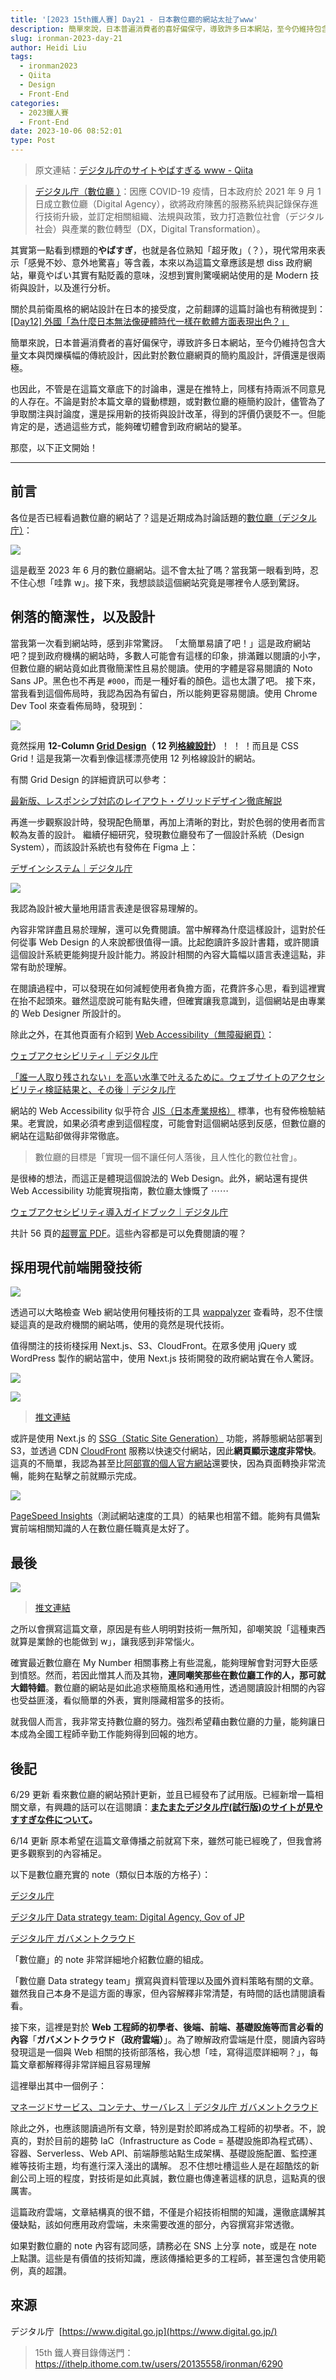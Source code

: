 ```yaml
---
title: '[2023 15th鐵人賽] Day21 - 日本數位廳的網站太扯了www'
description: 簡單來說，日本普遍消費者的喜好偏保守，導致許多日本網站，至今仍維持包含大量文本與閃爍橫幅的傳統設計，因此對於數位廳網頁的簡約風設計，評價還是很兩極。
slug: ironman-2023-day-21
author: Heidi Liu
tags:
  - ironman2023
  - Qiita
  - Design
  - Front-End
categories:
  - 2023鐵人賽
  - Front-End
date: 2023-10-06 08:52:01
type: Post
---
```


> 原文連結：[デジタル庁のサイトやばすぎる www - Qiita](https://qiita.com/mu_tomoya/items/f78f1fad3a8b57ac7dc3)

> [デジタル庁（數位廳 ）](https://zh.wikipedia.org/zh-tw/%E6%95%B8%E4%BD%8D%E5%BB%B3)：因應 COVID-19 疫情，日本政府於 2021 年 9 月 1 日成立數位廳（Digital Agency），欲將政府陳舊的服務系統與記錄保存進行技術升級，並訂定相關組織、法規與政策，致力打造數位社會（デジタル社会）與產業的數位轉型（DX，Digital Transformation）。

其實第一點看到標題的**やばすぎ**，也就是各位熟知「超牙敗」（？），現代常用來表示「感覺不妙、意外地驚喜」等含義，本來以為這篇文章應該是想 diss 政府網站，畢竟やばい其實有點貶義的意味，沒想到實則驚嘆網站使用的是 Modern 技術與設計，以及進行分析。

關於具前衛風格的網站設計在日本的接受度，之前翻譯的這篇討論也有稍微提到：[[Day12] 外國「為什麼日本無法像硬體時代一樣在軟體方面表現出色？」](https://heidiliu2020.github.io/ironman-2023-day-12/)

簡單來說，日本普遍消費者的喜好偏保守，導致許多日本網站，至今仍維持包含大量文本與閃爍橫幅的傳統設計，因此對於數位廳網頁的簡約風設計，評價還是很兩極。

也因此，不管是在這篇文章底下的討論串，還是在推特上，同樣有持兩派不同意見的人存在。不論是對於本篇文章的聳動標題，或對數位廳的極簡約設計，儘管為了爭取關注與討論度，還是採用新的技術與設計改革，得到的評價仍褒貶不一。但能肯定的是，透過這些方式，能夠確切體會到政府網站的變革。

那麼，以下正文開始！

---

## 前言

各位是否已經看過數位廳的網站了？這是近期成為討論話題的[數位廳（デジタル庁）](https://www.digital.go.jp/)：

![](https://hackmd.io/_uploads/Bybv2B9ea.png)

這是截至 2023 年 6 月的數位廳網站。這不會太扯了嗎？當我第一眼看到時，忍不住心想「哇靠 w」。接下來，我想談談這個網站究竟是哪裡令人感到驚訝。

## 俐落的簡潔性，以及設計

當我第一次看到網站時，感到非常驚訝。 「太簡單易讀了吧！」這是政府網站吧？提到政府機構的網站時，多數人可能會有這樣的印象，排滿難以閱讀的小字，但數位廳的網站竟如此貫徹簡潔性且易於閱讀。使用的字體是容易閱讀的 Noto Sans JP。黑色也不再是 `#000`，而是一種好看的顏色。這也太讚了吧。
接下來，當我看到這個佈局時，我認為因為有留白，所以能夠更容易閱讀。使用 Chrome Dev Tool 來查看佈局時，發現到：

![](https://hackmd.io/_uploads/SJGs6Sqe6.png)

竟然採用 **12-Column [Grid Design](https://developer.mozilla.org/zh-TW/docs/Web/CSS/CSS_grid_layout/Basic_concepts_of_grid_layout)（ 12 列[格線設計](https://developer.mozilla.org/zh-TW/docs/Web/CSS/CSS_grid_layout/Basic_concepts_of_grid_layout)）**！ ！ ！而且是 CSS Grid！這是我第一次看到像這樣漂亮使用 12 列格線設計的網站。

有關 Grid Design 的詳細資訊可以參考：

[最新版、レスポンシブ対応のレイアウト・グリッドデザイン徹底解説](https://coliss.com/articles/build-websites/operation/work/responsive-grid-design-ultimate-guide.html)

再進一步觀察設計時，發現配色簡單，再加上清晰的對比，對於色弱的使用者而言較為友善的設計。
繼續仔細研究，發現數位廳發布了一個設計系統（Design System），而該設計系統也有發佈在 Figma 上：

[デザインシステム｜デジタル庁](https://www.digital.go.jp/policies/servicedesign/designsystem/)

![](https://hackmd.io/_uploads/r1SlRScgp.png)

我認為設計被大量地用語言表達是很容易理解的。

內容非常詳盡且易於理解，還可以免費閱讀。當中解釋為什麼這樣設計，這對於任何從事 Web Design 的人來說都很值得一讀。比起飽讀許多設計書籍，或許閱讀這個設計系統更能夠提升設計能力。將設計相關的內容大篇幅以語言表達這點，非常有助於理解。

在閱讀過程中，可以發現在如何減輕使用者負擔方面，花費許多心思，看到這裡實在抬不起頭來。雖然這麼說可能有點失禮，但確實讓我意識到，這個網站是由專業的 Web Designer 所設計的。

除此之外，在其他頁面有介紹到 [Web Accessibility（無障礙網頁）](https://developer.mozilla.org/zh-TW/docs/Web/Accessibility)：

[ウェブアクセシビリティ｜デジタル庁](https://www.digital.go.jp/accessibility-statement/)

[「誰一人取り残されない」を高い水準で叶えるために。ウェブサイトのアクセシビリティ検証結果と、その後｜デジタル庁](https://digital-gov.note.jp/n/nb2da6ba21829)

網站的 Web Accessibility 似乎符合 [JIS（日本產業規格）](https://zh.wikipedia.org/zh-tw/%E6%97%A5%E6%9C%AC%E7%94%A2%E6%A5%AD%E8%A6%8F%E6%A0%BC) 標準，也有發佈檢驗結果。老實說，如果必須考慮到這個程度，可能會對這個網站感到反感，但數位廳的網站在這點卻做得非常徹底。

> 數位廳的目標是「實現一個不讓任何人落後，且人性化的數位社會」。

是很棒的想法，而這正是體現這個說法的 Web Design。此外，網站還有提供 Web Accessibility 功能實現指南，數位廳太慷慨了 ⋯⋯

[ウェブアクセシビリティ導入ガイドブック｜デジタル庁](https://www.digital.go.jp/resources/introduction-to-web-accessibility-guidebook/)

共計 56 頁的[超豐富 PDF](https://www.digital.go.jp/assets/contents/node/basic_page/field_ref_resources/08ed88e1-d622-43cb-900b-84957ab87826/590253d4/20230124_introduction_to_weba11y.pdf)。這些內容都是可以免費閱讀的喔？

## 採用現代前端開發技術

![](https://hackmd.io/_uploads/r1jTavhep.png)

透過可以大略檢查 Web 網站使用何種技術的工具 [wappalyzer](https://chrome.google.com/webstore/detail/wappalyzer-technology-pro/gppongmhjkpfnbhagpmjfkannfbllamg) 查看時，忍不住懷疑這真的是政府機關的網站嗎，使用的竟然是現代技術。

值得關注的技術棧採用 Next.js、S3、CloudFront。在眾多使用 jQuery 或 WordPress 製作的網站當中，使用 Next.js 技術開發的政府網站實在令人驚訝。

![](https://hackmd.io/_uploads/BJpqAw2gT.png)

![](https://hackmd.io/_uploads/rkz2Av2e6.png)

> [推文連結](https://twitter.com/chibicode/status/1629307668568633344)

或許是使用 Next.js 的 [SSG（Static Site Generation）](https://nextjs.org/docs/pages/building-your-application/rendering/static-site-generation) 功能，將靜態網站部署到 S3，並透過 CDN [CloudFront](https://aws.amazon.com/tw/cloudfront/) 服務以快速交付網站，因此**網頁顯示速度非常快**。這真的不簡單，我認為甚至比[阿部寬的個人官方網站](https://news.gamme.com.tw/1693973)還要快，因為頁面轉換非常流暢，能夠在點擊之前就顯示完成。

![](https://hackmd.io/_uploads/ryzA0B9eT.png)

[PageSpeed Insights](https://pagespeed.web.dev/)（測試網站速度的工具）的結果也相當不錯。能夠有具備紮實前端相關知識的人在數位廳任職真是太好了。

## 最後

![](https://hackmd.io/_uploads/S191LR2e6.png)

> [推文連結](https://twitter.com/333mimina/status/1667276026064392195)

之所以會撰寫這篇文章，原因是有些人明明對技術一無所知，卻嘲笑說「這種東西就算是業餘的也能做到 w」，讓我感到非常惱火。

確實最近數位廳在 My Number 相關事務上有些混亂，能夠理解會對河野大臣感到憤怒。然而，若因此憎其人而及其物，**連同嘲笑那些在數位廳工作的人，那可就大錯特錯**。數位廳的網站是如此追求極簡風格和通用性，透過閱讀設計相關的內容也受益匪淺，看似簡單的外表，實則隱藏相當多的技術。

就我個人而言，我非常支持數位廳的努力。強烈希望藉由數位廳的力量，能夠讓日本成為全國工程師辛勤工作能夠得到回報的地方。

## 後記

6/29 更新
看來數位廳的網站預計更新，並且已經發布了試用版。已經新增一篇相關文章，有興趣的話可以在這閱讀：**[またまたデジタル庁(試行版)のサイトが見やすすぎな件について](https://qiita.com/mu_tomoya/items/dd05c2906ee18a041111)。**

6/14 更新
原本希望在這篇文章傳播之前就寫下來，雖然可能已經晚了，但我會將更多觀察到的內容補足。

以下是數位廳充實的 note（類似日本版的方格子）：

[デジタル庁](https://digital-gov.note.jp/)

[デジタル庁 Data strategy team: Digital Agency, Gov of JP](https://data-gov.note.jp/)

[デジタル庁 ガバメントクラウド](https://cloud-gov.note.jp/)

「數位廳」的 note 非常詳細地介紹數位廳的組成。

「數位廳 Data strategy team」撰寫與資料管理以及國外資料策略有關的文章。雖然我自己本身不是這方面的專家，但內容解釋非常清楚，有時間的話也請閱讀看看。

接下來，這裡是對於 **Web 工程師的初學者、後端、前端、基礎設施等而言必看的內容**「**ガバメントクラウド（政府雲端）**」。為了瞭解政府雲端是什麼，閱讀內容時發現這是一個與 Web 相關的技術部落格，我心想「哇，寫得這麼詳細啊？」，每篇文章都解釋得非常詳細且容易理解

這裡舉出其中一個例子：

[マネージドサービス、コンテナ、サーバレス｜デジタル庁 ガバメントクラウド](https://cloud-gov.note.jp/n/n1493ba81131f)

除此之外，也應該閱讀過所有文章，特別是對於即將成為工程師的初學者。不，說真的，對於目前的趨勢 IaC（Infrastructure as Code = 基礎設施即為程式碼）、容器、Serverless、Web API、前端靜態站點生成架構、基礎設施配置、監控運維等技術主題，均有進行深入淺出的講解。 忍不住想吐槽這些人是在超酷炫的新創公司上班的程度，對技術是如此真誠，數位廳也傳達著這樣的訊息，這點真的很厲害。

這篇政府雲端，文章結構真的很不錯，不僅是介紹技術相關的知識，還徹底講解其優缺點，該如何應用政府雲端，未來需要改進的部分，內容撰寫非常透徹。

如果對數位廳的 note 內容有認同感，請務必在 SNS 上分享 note，或是在 note 上點讚。這些是有價值的技術知識，應該傳播給更多的工程師，甚至還包含使用範例，真的超讚。

## 來源

デジタル庁  [https://www.digital.go.jp](https://www.digital.go.jp/)

> 15th 鐵人賽目錄傳送門：https://ithelp.ithome.com.tw/users/20135558/ironman/6290
